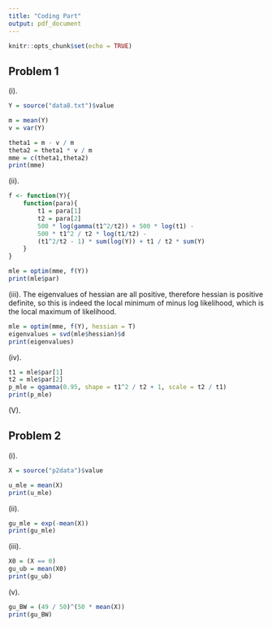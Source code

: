```yaml
---
title: "Coding Part"
output: pdf_document
---
```


```r
knitr::opts_chunk$set(echo = TRUE)
```

## Problem 1
(i). 
```r
Y = source("data8.txt")$value

m = mean(Y)
v = var(Y)

theta1 = m - v / m
theta2 = theta1 * v / m
mme = c(theta1,theta2)
print(mme)
```

(ii). 
```r
f <- function(Y){
    function(para){
        t1 = para[1]
        t2 = para[2]
        500 * log(gamma(t1^2/t2)) + 500 * log(t1) -
        500 * t1^2 / t2 * log(t1/t2) - 
        (t1^2/t2 - 1) * sum(log(Y)) + t1 / t2 * sum(Y)
    }
}

mle = optim(mme, f(Y))
print(mle$par)
```

(iii). The eigenvalues of hessian are all positive, therefore hessian is positive definite, so this is indeed the local minimum of minus log likelihood, which is the local maximum of likelihood. 
```r
mle = optim(mme, f(Y), hessian = T)
eigenvalues = svd(mle$hessian)$d
print(eigenvalues)
```

(iv). 
```r
t1 = mle$par[1]
t2 = mle$par[2]
p_mle = qgamma(0.95, shape = t1^2 / t2 + 1, scale = t2 / t1)
print(p_mle)
```

(V).


## Problem 2

(i). 
```r
X = source("p2data")$value

u_mle = mean(X)
print(u_mle)
```
(ii). 
```r
gu_mle = exp(-mean(X))
print(gu_mle)
```

(iii). 
```r
X0 = (X == 0)
gu_ub = mean(X0)
print(gu_ub)
```

(v). 
```r
gu_BW = (49 / 50)^(50 * mean(X))
print(gu_BW)
```


